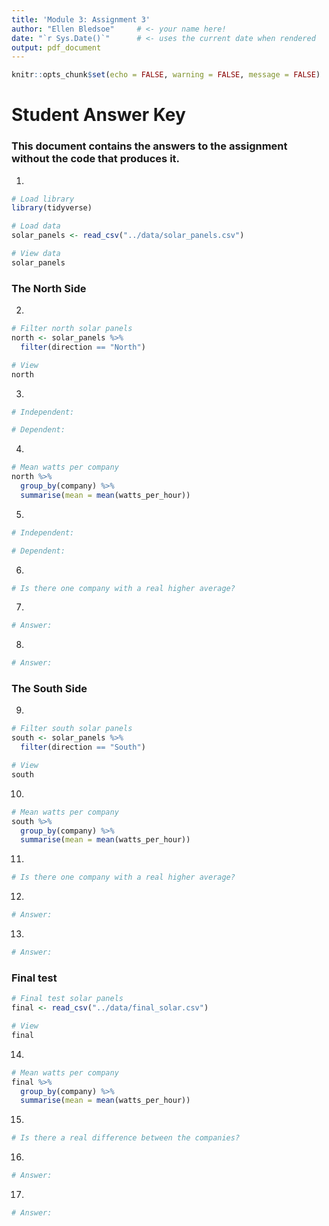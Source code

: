 ```yaml
---
title: 'Module 3: Assignment 3'
author: "Ellen Bledsoe"     # <- your name here!
date: "`r Sys.Date()`"      # <- uses the current date when rendered
output: pdf_document
---
```


```r
knitr::opts_chunk$set(echo = FALSE, warning = FALSE, message = FALSE)
```

# Student Answer Key

### This document contains the answers to the assignment without the code that produces it.

1.  

```r
# Load library
library(tidyverse)

# Load data
solar_panels <- read_csv("../data/solar_panels.csv")

# View data
solar_panels
```

### The North Side

2.  

```r
# Filter north solar panels
north <- solar_panels %>% 
  filter(direction == "North")

# View
north
```

3.  

```r
# Independent:

# Dependent:
```

4.  

```r
# Mean watts per company
north %>% 
  group_by(company) %>% 
  summarise(mean = mean(watts_per_hour))
```

5.  

```r
# Independent:

# Dependent:
```

6.  

```r
# Is there one company with a real higher average?

```

7.  

```r
# Answer:
```

8.  

```r
# Answer:
```

### The South Side

9.  

```r
# Filter south solar panels
south <- solar_panels %>% 
  filter(direction == "South")

# View
south
```

10. 

```r
# Mean watts per company
south %>% 
  group_by(company) %>% 
  summarise(mean = mean(watts_per_hour))
```

11. 

```r
# Is there one company with a real higher average?

```

12. 

```r
# Answer:
```

13. 

```r
# Answer:
```

### Final test

```r
# Final test solar panels
final <- read_csv("../data/final_solar.csv")

# View
final
```

14. 

```r
# Mean watts per company
final %>% 
  group_by(company) %>% 
  summarise(mean = mean(watts_per_hour))
```

15. 

```r
# Is there a real difference between the companies?

```

16. 

```r
# Answer:
```

17. 

```r
# Answer:
```
